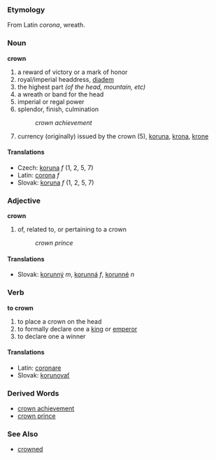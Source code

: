 === Etymology ===
From Latin ''corona'', wreath.
=== Noun ===
'''crown'''
#a reward of victory or a mark of honor
#royal/imperial headdress, [[diadem]]
#the highest part ''(of the head, mountain, etc)''
#a wreath or band for the head
#imperial or regal power
#splendor, finish, culmination
#: ''crown achievement''
#currency (originally) issued by the crown (5), [[koruna]], [[krona]], [[krone]]
==== Translations ====
* Czech: [[koruna]] ''f'' (1, 2, 5, 7)
* Latin: [[corona]] ''f''
* Slovak: [[koruna]] ''f'' (1, 2, 5, 7)
=== Adjective ===
'''crown'''
#of, related to, or pertaining to a crown
#: ''crown prince''
==== Translations ====
* Slovak: [[korunný]] ''m'', [[korunná]] ''f'', [[korunné]] ''n''
=== Verb ===
'''to crown'''
#to place a crown on the head
#to formally declare one a [[king]] or [[emperor]]
#to declare one a winner
==== Translations ====
* Latin: [[coronare]]
* Slovak: [[korunovať]]
=== Derived Words ===
* [[crown achievement]]
* [[crown prince]]
=== See Also ===
* [[crowned]]